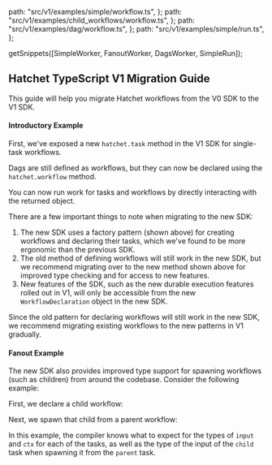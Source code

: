 
  path: "src/v1/examples/simple/workflow.ts",
};
  path: "src/v1/examples/child_workflows/workflow.ts",
};
  path: "src/v1/examples/dag/workflow.ts",
};
  path: "src/v1/examples/simple/run.ts",
};

  getSnippets([SimpleWorker, FanoutWorker, DagsWorker, SimpleRun]);

## Hatchet TypeScript V1 Migration Guide

This guide will help you migrate Hatchet workflows from the V0 SDK to the V1 SDK.

#### Introductory Example

First, we've exposed a new `hatchet.task` method in the V1 SDK for single-task workflows.

<GithubSnippet src={SimpleWorker} target="Declaring a Task" />

Dags are still defined as workflows, but they can now be declared using the `hatchet.workflow` method.

<GithubSnippet src={DagsWorker} target="Declaring a DAG Workflow" />

You can now run work for tasks and workflows by directly interacting with the returned object.

<GithubSnippet src={SimpleRun} target="Running a Task with Results" />

There are a few important things to note when migrating to the new SDK:

1. The new SDK uses a factory pattern (shown above) for creating workflows and declaring their tasks, which we've found to be more ergonomic than the previous SDK.
2. The old method of defining workflows will still work in the new SDK, but we recommend migrating over to the new method shown above for improved type checking and for access to new features.
3. New features of the SDK, such as the new durable execution features rolled out in V1, will only be accessible from the new `WorkflowDeclaration` object in the new SDK.

Since the old pattern for declaring workflows will still work in the new SDK, we recommend migrating existing workflows to the new patterns in V1 gradually.

#### Fanout Example

The new SDK also provides improved type support for spawning workflows (such as children) from around the codebase. Consider the following example:

First, we declare a child workflow:

<GithubSnippet src={FanoutWorker} target="Declaring a Child" />

Next, we spawn that child from a parent workflow:

<GithubSnippet src={FanoutWorker} target="Declaring a Parent" />

In this example, the compiler knows what to expect for the types of `input` and `ctx` for each of the tasks, as well as the type of the input of the `child` task when spawning it from the `parent` task.
